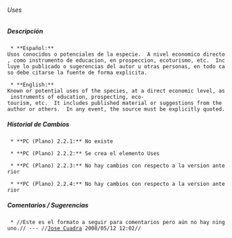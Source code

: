 ====== Uses ======

===== Descripción =====
  * **Español:**
 Usos conocidos o potenciales de la especie.  A nivel economico directo, como instrumento de educacion, en prospeccion, ecoturismo, etc.  Incluye lo publicado o sugerencias del autor u otras personas, en todo caso debe citarse la fuente de forma explicita.

  * **English:**
 Known or potential uses of the species, at a direct economic level, as instruments of education, prospecting, eco-tourism, etc.  It includes published material or suggestions from the author or others.  In any event, the source must be explicitly quoted.


===== Historial de Cambios =====
  * **PC (Plano) 2.2.1:** No existe

  * **PC (Plano) 2.2.2:** Se crea el elemento Uses

  * **PC (Plano) 2.2.3:** No hay cambios con respecto a la version anterior

  * **PC (Plano) 2.2.4:** No hay cambios con respecto a la version anterior


===== Comentarios / Sugerencias =====

  * //Este es el formato a seguir para comentarios pero aún no hay ninguno.// --- //[[jcuadra@inbio.ac.cr|Jose Cuadra]] 2008/05/12 12:02//

